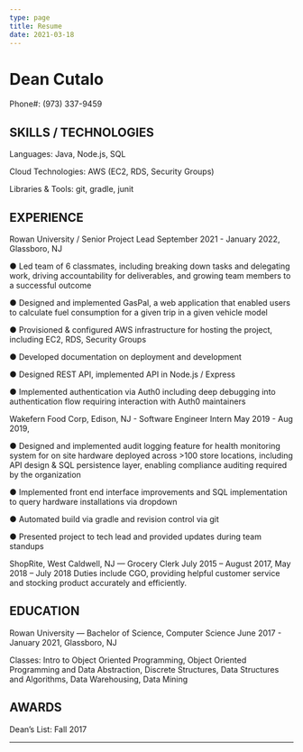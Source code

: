 ```yaml
---
type: page
title: Resume
date: 2021-03-18
---
```


# Dean Cutalo 
Phone#:​ (​973) 337-9459

## SKILLS / TECHNOLOGIES
Languages: Java, Node.js, SQL

Cloud Technologies: AWS (EC2, RDS, Security Groups) 

Libraries & Tools: git, gradle, junit

## EXPERIENCE
Rowan University / Senior Project Lead September 2021 - January 2022, Glassboro, NJ

● Led team of 6 classmates, including breaking down tasks and delegating work, driving accountability for deliverables, and growing team members to a successful outcome

● Designed and implemented GasPal, a web application that enabled users to calculate fuel consumption for a given trip in a given vehicle model

● Provisioned & configured AWS infrastructure for hosting the project,
including EC2, RDS, Security Groups

● Developed documentation on deployment and development

● Designed REST API, implemented API in Node.js / Express

● Implemented authentication via Auth0 including deep debugging into
authentication flow requiring interaction with Auth0 maintainers

Wakefern Food Corp, Edison, NJ - Software Engineer Intern May 2019 - Aug 2019,

● Designed and implemented audit logging feature for health monitoring system for on site hardware deployed across >100 store locations, including API design & SQL persistence layer, enabling compliance auditing required by the organization

● Implemented front end interface improvements and SQL implementation to query hardware installations via dropdown

● Automated build via gradle and revision control via git

● Presented project to tech lead and provided updates during team
standups

ShopRite, West Caldwell, NJ​ — Grocery Clerk July 2015 – August 2017, May 2018 – July 2018
Duties include CGO, providing helpful customer service and stocking product
accurately and efficiently.

## EDUCATION
Rowan University — Bachelor of Science, Computer Science June 2017 - January 2021, Glassboro, NJ

Classes: Intro to Object Oriented Programming, Object Oriented Programming and Data Abstraction, Discrete Structures, Data Structures and Algorithms, Data Warehousing, Data Mining

## AWARDS
Dean’s List:​ ​Fall 2017

---